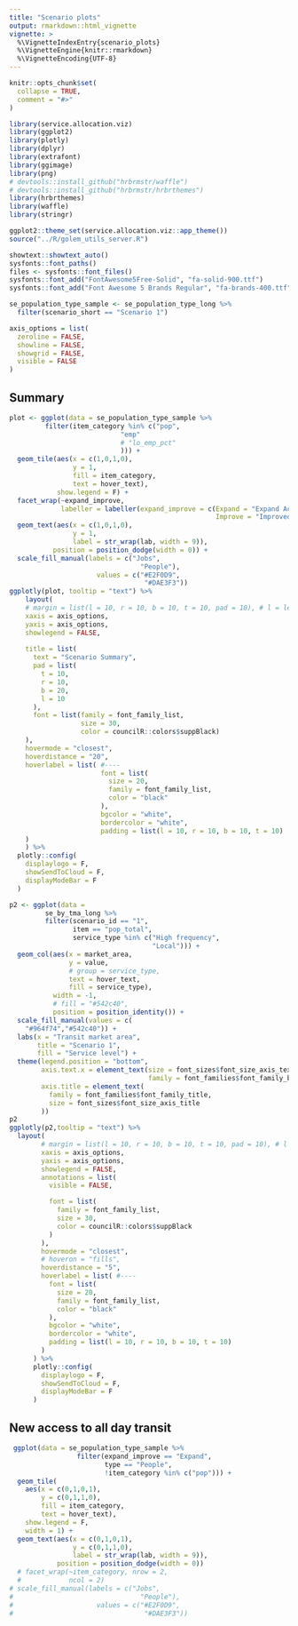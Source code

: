 ```yaml
---
title: "Scenario plots"
output: rmarkdown::html_vignette
vignette: >
  %\VignetteIndexEntry{scenario_plots}
  %\VignetteEngine{knitr::rmarkdown}
  %\VignetteEncoding{UTF-8}
---
```


```r
knitr::opts_chunk$set(
  collapse = TRUE,
  comment = "#>"
)
```

```r
library(service.allocation.viz)
library(ggplot2)
library(plotly)
library(dplyr)
library(extrafont)
library(ggimage)
library(png)
# devtools::install_github("hrbrmstr/waffle")
# devtools::install_github("hrbrmstr/hrbrthemes")
library(hrbrthemes)  
library(waffle)
library(stringr)

ggplot2::theme_set(service.allocation.viz::app_theme())
source("../R/golem_utils_server.R")
```

```r
showtext::showtext_auto()
sysfonts::font_paths()
files <- sysfonts::font_files()
sysfonts::font_add("FontAwesome5Free-Solid", "fa-solid-900.ttf")
sysfonts::font_add("Font Awesome 5 Brands Regular", "fa-brands-400.ttf")

```

```r
se_population_type_sample <- se_population_type_long %>% 
  filter(scenario_short == "Scenario 1")
```

```r
axis_options = list(
  zeroline = FALSE,
  showline = FALSE,
  showgrid = FALSE,
  visible = FALSE
)
```


## Summary  

```r
plot <- ggplot(data = se_population_type_sample %>% 
         filter(item_category %in% c("pop",
                            "emp"
                            # "lo_emp_pct"
                            ))) +
  geom_tile(aes(x = c(1,0,1,0),
                y = 1,
                fill = item_category,
                text = hover_text),
            show.legend = F) +
  facet_wrap(~expand_improve,
             labeller = labeller(expand_improve = c(Expand = "Expand Access",
                                                    Improve = "Improved Transit Service"))) +
  geom_text(aes(x = c(1,0,1,0),
                y = 1,
                label = str_wrap(lab, width = 9)),
           position = position_dodge(width = 0)) +
  scale_fill_manual(labels = c("Jobs",
                                 "People"),
                      values = c("#E2F0D9",
                                  "#DAE3F3")) 
ggplotly(plot, tooltip = "text") %>% 
    layout(
    # margin = list(l = 10, r = 10, b = 10, t = 10, pad = 10), # l = left; r = right; t = top; b = bottom
    xaxis = axis_options,
    yaxis = axis_options,
    showlegend = FALSE,
    
    title = list(
      text = "Scenario Summary",
      pad = list(
        t = 10,
        r = 10,
        b = 20,
        l = 10
      ),
      font = list(family = font_family_list,
                  size = 30,
                  color = councilR::colors$suppBlack)
    ),
    hovermode = "closest",
    hoverdistance = "20",
    hoverlabel = list( #----
                       font = list(
                         size = 20,
                         family = font_family_list,
                         color = "black"
                       ),
                       bgcolor = "white",
                       bordercolor = "white",
                       padding = list(l = 10, r = 10, b = 10, t = 10)
    )
    ) %>% 
  plotly::config(
    displaylogo = F,
    showSendToCloud = F,
    displayModeBar = F
  ) 

```


```r
p2 <- ggplot(data = 
         se_by_tma_long %>% 
         filter(scenario_id == "1",
                item == "pop_total",
                service_type %in% c("High frequency",
                                    "Local"))) +
  geom_col(aes(x = market_area,
               y = value,
               # group = service_type,
               text = hover_text,
               fill = service_type),
           width = -1,
           # fill = "#542c40",
           position = position_identity()) +
  scale_fill_manual(values = c(
    "#964f74","#542c40")) +
  labs(x = "Transit market area",
       title = "Scenario 1",
       fill = "Service level") +
  theme(legend.position = "bottom",
        axis.text.x = element_text(size = font_sizes$font_size_axis_text,
                                   family = font_families$font_family_base),
        axis.title = element_text(
          family = font_families$font_family_title,
          size = font_sizes$font_size_axis_title
        ))
p2
ggplotly(p2,tooltip = "text") %>% 
  layout(
        # margin = list(l = 10, r = 10, b = 10, t = 10, pad = 10), # l = left; r = right; t = top; b = bottom
        xaxis = axis_options,
        yaxis = axis_options,
        showlegend = FALSE,
        annotations = list(
          visible = FALSE,

          font = list(
            family = font_family_list,
            size = 30,
            color = councilR::colors$suppBlack
          )
        ),
        hovermode = "closest",
        # hoveron = "fills",
        hoverdistance = "5",
        hoverlabel = list( #----
          font = list(
            size = 20,
            family = font_family_list,
            color = "black"
          ),
          bgcolor = "white",
          bordercolor = "white",
          padding = list(l = 10, r = 10, b = 10, t = 10)
        )
      ) %>%
      plotly::config(
        displaylogo = F,
        showSendToCloud = F,
        displayModeBar = F
      )

```
## New access to all day transit  

```r
 ggplot(data = se_population_type_sample %>% 
                 filter(expand_improve == "Expand",
                        type == "People",
                        !item_category %in% c("pop"))) +
  geom_tile(
    aes(x = c(0,1,0,1),
        y = c(0,1,1,0),
        fill = item_category,
        text = hover_text),
    show.legend = F,
    width = 1) +
  geom_text(aes(x = c(0,1,0,1),
                y = c(0,1,1,0),
                label = str_wrap(lab, width = 9)),
            position = position_dodge(width = 0)) 
  # facet_wrap(~item_category, nrow = 2,
  #            ncol = 2) 
# scale_fill_manual(labels = c("Jobs",
#                                "People"),
#                     values = c("#E2F0D9",
#                                 "#DAE3F3")) 

```


